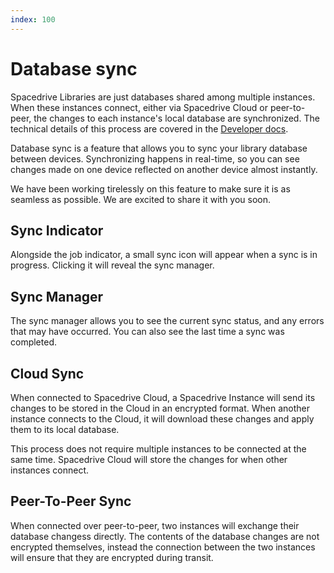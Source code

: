 ```yaml
---
index: 100
---
```


# Database sync

<Notice
	type="note"
	title="WIP"
	text="This feature is not available yet, please check our [roadmap](/roadmap)."
/>

Spacedrive Libraries are just databases shared among multiple instances. When these instances connect, either via Spacedrive Cloud or peer-to-peer, the changes to each instance's local database are synchronized.
The technical details of this process are covered in the [Developer docs](/docs/developers/architecture/sync).

Database sync is a feature that allows you to sync your library database between devices. Synchronizing happens in real-time, so you can see changes made on one device reflected on another device almost instantly.

We have been working tirelessly on this feature to make sure it is as seamless as possible. We are excited to share it with you soon.

## Sync Indicator

Alongside the job indicator, a small sync icon will appear when a sync is in progress. Clicking it will reveal the sync manager.

## Sync Manager

The sync manager allows you to see the current sync status, and any errors that may have occurred. You can also see the last time a sync was completed.

## Cloud Sync

When connected to Spacedrive Cloud, a Spacedrive Instance will send its changes to be stored in the Cloud in an encrypted format.
When another instance connects to the Cloud, it will download these changes and apply them to its local database.

This process does not require multiple instances to be connected at the same time.
Spacedrive Cloud will store the changes for when other instances connect.

## Peer-To-Peer Sync

When connected over peer-to-peer, two instances will exchange their database changess directly.
The contents of the database changes are not encrypted themselves,
instead the connection between the two instances will ensure that they are encrypted during transit.
